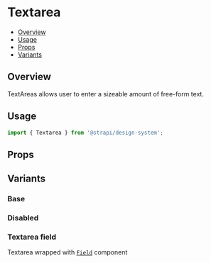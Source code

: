 

<Meta of={TextareaStories} />

# Textarea

- [Overview](#overview)
- [Usage](#usage)
- [Props](#props)
- [Variants](#variants)

## Overview

TextAreas allows user to enter a sizeable amount of free-form text.

<ViewSource path="components/Textarea" />

## Usage

```js
import { Textarea } from '@strapi/design-system';
```

<Canvas of={TextareaStories.Base} />

## Props

<ArgTypes of={Textarea} />

## Variants

### Base

<Canvas of={TextareaStories.Base} />

### Disabled

<Canvas of={TextareaStories.Disabled} />

### Textarea field

Textarea wrapped with [`Field`](../?path=/docs/components-field--docs) component

<Canvas of={TextareaStories.WithField} />
